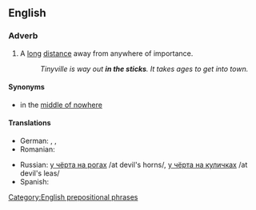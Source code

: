==English==

===Adverb===
{{en-adv|head=[[in]] [[the]] [[sticks]]|further in the sticks|furthest in the sticks}}

# {{idiomatic}} A [[long]] [[distance]] away from anywhere of importance.
#: ''Tinyville is way out '''in the sticks'''. It takes ages to get into town.''

====Synonyms====
* in the [[middle of nowhere]]

====Translations====
{{trans-top|a long distance away from anywhere of importance}}
* German: {{t-|de|in der Pampa}},  {{t+|de|am Arsch der Welt}},  {{t-|de|wo sich Fuchs und Hase gute Nacht sagen}}
* Romanian: {{t-|ro|la dracu-n praznic}}
{{trans-mid}}
* Russian: [[у чёрта на рогах]] /at devil's horns/, [[у чёрта на куличках]] /at devil's leas/
* Spanish: {{t+|es|en el quinto pino}}
{{trans-bottom}}

[[Category:English prepositional phrases]]